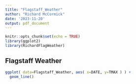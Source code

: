```yaml
---
title: "Flagstaff_Weather"
author: "Richard McCormick"
date: '2023-11-20'
output: pdf_document
---
```


```r
knitr::opts_chunk$set(echo = TRUE)
library(ggplot2)
library(RichardFlagWeather)
```

## Flagstaff Weather

```r
ggplot( data=Flagstaff_Weather, aes( x=DATE, y=TMAX ) ) +
  geom_line()
```

